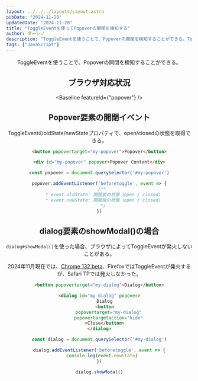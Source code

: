 ```yaml
---
layout: ../../../layouts/Layout.astro
pubDate: "2024-11-20"
updatedDate: "2024-11-20"
title: "ToggleEventを使ってPopoverの開閉を検知する"
author: ダーシノ
description: "ToggleEventを使うことで、Popoverの開閉を検知することができる。ToggleEventのoldState/newStateプロパティで、open/closedの状態を取得できる。dialog#showModal()を使った場合、ブラウザによってToggleEventが発火しないことがある。"
tags: ["JavaScript"]
---
```



<Header {...frontmatter} />

ToggleEventを使うことで、Popoverの開閉を検知することができる。

## ブラウザ対応状況


<Baseline featureId={"popover"} />

## Popover要素の開閉イベント

ToggleEventのoldState/newStateプロパティで、open/closedの状態を取得できる。

```html
<button popovertarget="my-popover">Popover</button>

<div id="my-popover" popover>Popover Content</div>
```

```js
const popover = document.querySelector('#my-popover')

popover.addEventListener('beforetoggle', event => {
  /**
   * event.oldState: 開閉前の状態（open / closed)
   * event.newState: 開閉後の状態（open / closed)
   */
})
```


## dialog要素のshowModal()の場合

`dialog#showModal()`を使った場合、ブラウザによってToggleEventが発火しないことがある。

2024年11月現在では、[Chrome 132 beta](https://developer.chrome.com/blog/chrome-132-beta)、FirefoxではToggleEventが発火するが、Safari TPでは発火しなかった。

```html
<button popovertarget="my-dialog">Dialog</button>

<dialog id="my-dialog" popover>
    Dialog
    <button
       popovertarget="my-dialog"
       popovertargetaction="hide"
    >Close</button>
</dialog>
```

```js
const dialog = document.querySelector('#my-dialog')

dialog.addEventListener('beforetoggle', event => {
  console.log(event.newState)
})

dialog.showModal()
```

